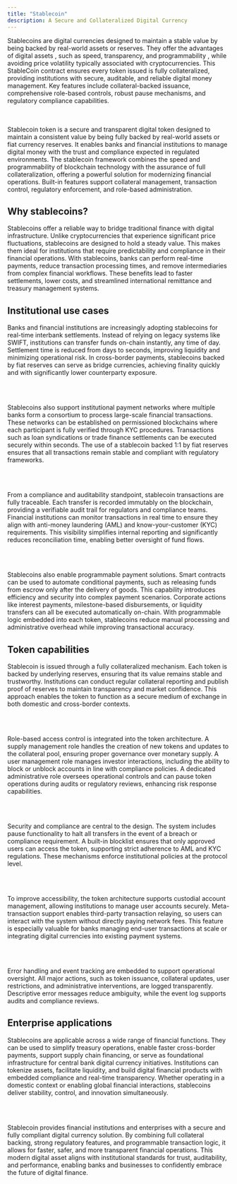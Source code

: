 ```yaml
---
title: "Stablecoin"
description: A Secure and Collateralized Digital Currency
---
```


Stablecoins are digital currencies designed to maintain a stable value by being
backed by real-world assets or reserves. They offer the advantages of digital
assets , such as speed, transparency, and programmability , while avoiding price
volatility typically associated with cryptocurrencies. This StableCoin contract
ensures every token issued is fully collateralized, providing institutions with
secure, auditable, and reliable digital money management. Key features include
collateral-backed issuance, comprehensive role-based controls, robust pause
mechanisms, and regulatory compliance capabilities.

<br></br>
Stablecoin token is a secure and transparent digital token designed to maintain
a consistent value by being fully backed by real-world assets or fiat currency
reserves. It enables banks and financial institutions to manage digital money
with the trust and compliance expected in regulated environments. The stablecoin
framework combines the speed and programmability of blockchain technology with
the assurance of full collateralization, offering a powerful solution for
modernizing financial operations. Built-in features support collateral
management, transaction control, regulatory enforcement, and role-based
administration.

## Why stablecoins?

Stablecoins offer a reliable way to bridge traditional finance with digital
infrastructure. Unlike cryptocurrencies that experience significant price
fluctuations, stablecoins are designed to hold a steady value. This makes them
ideal for institutions that require predictability and compliance in their
financial operations. With stablecoins, banks can perform real-time payments,
reduce transaction processing times, and remove intermediaries from complex
financial workflows. These benefits lead to faster settlements, lower costs, and
streamlined international remittance and treasury management systems.

## Institutional use cases

Banks and financial institutions are increasingly adopting stablecoins for
real-time interbank settlements. Instead of relying on legacy systems like
SWIFT, institutions can transfer funds on-chain instantly, any time of day.
Settlement time is reduced from days to seconds, improving liquidity and
minimizing operational risk. In cross-border payments, stablecoins backed by
fiat reserves can serve as bridge currencies, achieving finality quickly and
with significantly lower counterparty exposure.

<br></br>

Stablecoins also support institutional payment networks where multiple banks
form a consortium to process large-scale financial transactions. These networks
can be established on permissioned blockchains where each participant is fully
verified through KYC procedures. Transactions such as loan syndications or trade
finance settlements can be executed securely within seconds. The use of a
stablecoin backed 1:1 by fiat reserves ensures that all transactions remain
stable and compliant with regulatory frameworks.

<br></br>

From a compliance and auditability standpoint, stablecoin transactions are fully
traceable. Each transfer is recorded immutably on the blockchain, providing a
verifiable audit trail for regulators and compliance teams. Financial
institutions can monitor transactions in real time to ensure they align with
anti-money laundering (AML) and know-your-customer (KYC) requirements. This
visibility simplifies internal reporting and significantly reduces
reconciliation time, enabling better oversight of fund flows.

<br></br>

Stablecoins also enable programmable payment solutions. Smart contracts can be
used to automate conditional payments, such as releasing funds from escrow only
after the delivery of goods. This capability introduces efficiency and security
into complex payment scenarios. Corporate actions like interest payments,
milestone-based disbursements, or liquidity transfers can all be executed
automatically on-chain. With programmable logic embedded into each token,
stablecoins reduce manual processing and administrative overhead while improving
transactional accuracy.

## Token capabilities

Stablecoin is issued through a fully collateralized mechanism. Each token is
backed by underlying reserves, ensuring that its value remains stable and
trustworthy. Institutions can conduct regular collateral reporting and publish
proof of reserves to maintain transparency and market confidence. This approach
enables the token to function as a secure medium of exchange in both domestic
and cross-border contexts.

<br></br>

Role-based access control is integrated into the token architecture. A supply
management role handles the creation of new tokens and updates to the collateral
pool, ensuring proper governance over monetary supply. A user management role
manages investor interactions, including the ability to block or unblock
accounts in line with compliance policies. A dedicated administrative role
oversees operational controls and can pause token operations during audits or
regulatory reviews, enhancing risk response capabilities.

<br></br>

Security and compliance are central to the design. The system includes pause
functionality to halt all transfers in the event of a breach or compliance
requirement. A built-in blocklist ensures that only approved users can access
the token, supporting strict adherence to AML and KYC regulations. These
mechanisms enforce institutional policies at the protocol level.

<br></br>

To improve accessibility, the token architecture supports custodial account
management, allowing institutions to manage user accounts securely.
Meta-transaction support enables third-party transaction relaying, so users can
interact with the system without directly paying network fees. This feature is
especially valuable for banks managing end-user transactions at scale or
integrating digital currencies into existing payment systems.

<br></br>

Error handling and event tracking are embedded to support operational oversight.
All major actions, such as token issuance, collateral updates, user
restrictions, and administrative interventions, are logged transparently.
Descriptive error messages reduce ambiguity, while the event log supports audits
and compliance reviews.

## Enterprise applications

Stablecoins are applicable across a wide range of financial functions. They can
be used to simplify treasury operations, enable faster cross-border payments,
support supply chain financing, or serve as foundational infrastructure for
central bank digital currency initiatives. Institutions can tokenize assets,
facilitate liquidity, and build digital financial products with embedded
compliance and real-time transparency. Whether operating in a domestic context
or enabling global financial interactions, stablecoins deliver stability,
control, and innovation simultaneously.

<br></br>

Stablecoin provides financial institutions and enterprises with a secure and
fully compliant digital currency solution. By combining full collateral backing,
strong regulatory features, and programmable transaction logic, it allows for
faster, safer, and more transparent financial operations. This modern digital
asset aligns with institutional standards for trust, auditability, and
performance, enabling banks and businesses to confidently embrace the future of
digital finance.
